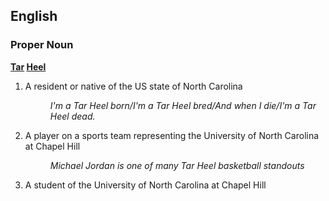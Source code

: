 == English ==

=== Proper Noun ===
'''[[Tar]] [[Heel]]'''

# A resident or native of the US state of North Carolina
#: ''I'm a Tar Heel born/I'm a Tar Heel bred/And when I die/I'm a Tar Heel dead.''
# A player on a sports team representing the University of North Carolina at Chapel Hill
#: ''Michael Jordan is one of many Tar Heel basketball standouts''
# A student of the University of North Carolina at Chapel Hill